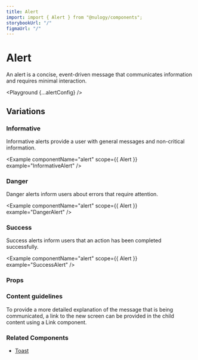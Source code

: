 ```yaml
---
title: Alert
import: import { Alert } from "@nulogy/components";
storybookUrl: "/"
figmaUrl: "/"
---
```



# Alert

An alert is a concise, event-driven message that communicates information and requires minimal interaction.

<Playground {...alertConfig} />

## Variations

### Informative

Informative alerts provide a user with general messages and non-critical information.

<Example componentName="alert" scope={{ Alert }} example="InformativeAlert" />

### Danger

Danger alerts inform users about errors that require attention.

<Example componentName="alert" scope={{ Alert }} example="DangerAlert" />

### Success

Success alerts inform users that an action has been completed successfully.

<Example componentName="alert" scope={{ Alert }} example="SuccessAlert" />

### Props

<PropsTable propsConfig={alertConfig.props} />

### Content guidelines

To provide a more detailed explanation of the message that is being communicated, a link to the new screen can be provided in the child content using a Link component.

### Related Components

- [Toast](/)
